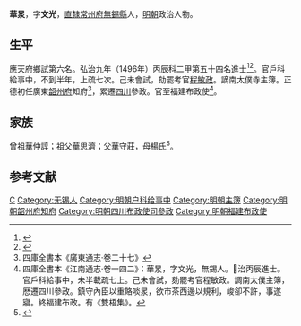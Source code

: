 {{明清人物信息框
| 姓名 = 華㫤
| 原名 =
| 圖片名稱= 
| 圖片大小 =
| 圖片說明 = 
| 最高職務 = 福建布政使
| 國家 = 大明 
| 爵位 =
| 籍貫 = [[南直隸|直隸]][[常州府|常州府]][[無錫縣|無錫縣]]民籍
| 族裔 = 
| 字號 = 字文光
| 諡號 =
| 出生日期 = 十二月三十日
| 出生地點 =
| 逝世日期 = 卒年不詳
| 逝世地點 =
| 墓葬 =
| 配偶 = 朱氏、惠氏
| 親屬 = 
| 出身 =
* 弘治九年丙辰科進士出身
| 經歷 =
| 著作 =  *《雙梧集》
}}
'''華㫤'''{{BD|1459年||？年||}}，字'''文光'''，[[南直隸|直隸]][[常州府|常州府]][[無錫縣|無錫縣]]人，[[明朝|明朝]]政治人物。

== 生平 ==
應天府鄉試第六名。弘治九年（1496年）丙辰科二甲第五十四名進士<ref>{{Cite book|title=《[[皇明贡举考|皇明贡举考]]》卷五|last=（明）[[张朝瑞|张朝瑞]]|first=|publisher=《续修四库全书》史部第828册|year=|isbn=|location=|pages=}}</ref><ref>{{Cite book|title=贡举志五种 上|last=鲁小俊，江俊伟著|first=|publisher=武汉：武汉大学出版社|year=2009|isbn=978-7-307-07043-1|location=|pages=}}</ref>。官戶科給事中，不到半年，上疏七次。己未會試，劾罷考官[[程敏政|程敏政]]。謫南太僕寺主簿。正德初任廣東[[韶州府|韶州府]]知府<ref>四庫全書本《廣東通志·卷二十七》</ref>，累遷[[四川|四川]]參政。官至福建布政使<ref>四庫全書本《江南通志·卷一四二》：華㫤，字文光，無錫人。𢎞治丙辰進士。官戶科給事中，未半載疏七上。己未會試，劾罷考官程敏政。調南太僕主簿，厯遷四川參政。鎮守內臣以重賂啖㫤，欲市茶西邊以規利，峻卻不許，事遂寢。終福建布政。有《雙梧集》。</ref>。

== 家族 ==
曾祖華仲諄；祖父華思濟；父華守莊，母楊氏<ref>{{Cite book|title=天一阁藏明代科举录选刊 登科录 点校本|last=龚延明主编|first=|publisher=宁波出版社|year=2016|isbn=978-7-5526-2320-8|location=宁波|pages=|quote=《明代登科錄彙編》之《弘治九年進士登科錄》}}</ref>。

==参考文献==
{{reflist}}

{{弘治九年丙辰科殿試金榜}}

{{Authority control}}

{{DEFAULTSORT:Hua華}}
[[Category:华姓|C]]
[[Category:无锡人|Category:无锡人]]
[[Category:明朝户科给事中|Category:明朝户科给事中]]
[[Category:明朝主簿|Category:明朝主簿]]
[[Category:明朝韶州府知府|Category:明朝韶州府知府]]
[[Category:明朝四川布政使司參政|Category:明朝四川布政使司參政]]
[[Category:明朝福建布政使|Category:明朝福建布政使]]